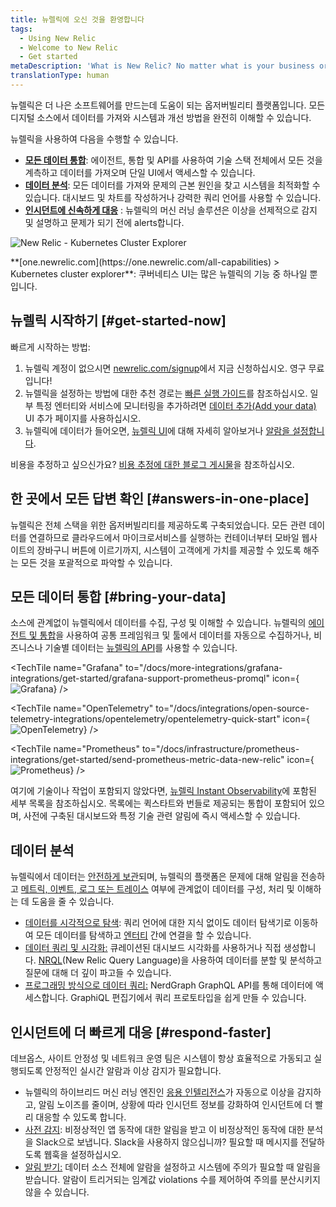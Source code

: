 ```yaml
---
title: 뉴렐릭에 오신 것을 환영합니다
tags:
  - Using New Relic
  - Welcome to New Relic
  - Get started
metaDescription: 'What is New Relic? No matter what is your business or role, learn how to make the most of our suite of digital intelligence products.'
translationType: human
---
```






뉴렐릭은 더 나은 소프트웨어를 만드는데 도움이 되는 옵저버빌리티 플랫폼입니다. 모든 디지털 소스에서 데이터를 가져와 시스템과 개선 방법을 완전히 이해할 수 있습니다.

뉴렐릭을 사용하여 다음을 수행할 수 있습니다.

* **[모든 데이터 통합](#bring-your-data)**: 에이전트, 통합 및 API를 사용하여 기술 스택 전체에서 모든 것을 계측하고 데이터를 가져오며 단일 UI에서 액세스할 수 있습니다.
* [**데이터 분석**](#analyze-your-data): 모든 데이터를 가져와 문제의 근본 원인을 찾고 시스템을 최적화할 수 있습니다. 대시보드 및 차트를 작성하거나 강력한 쿼리 언어를 사용할 수 있습니다.
* **[인시던트에 신속하게 대응](#respond-faster)** : 뉴렐릭의 머신 러닝 솔루션은 이상을 선제적으로 감지 및 설명하고 문제가 되기 전에 alerts합니다.

<img
  title="2020-04-28-17.26.02.gif"
  alt="New Relic - Kubernetes Cluster Explorer"
  src={kubernetesNewRelicKubernetesClusterExplorer}
/>

<figcaption>
  **[one.newrelic.com](https://one.newrelic.com/all-capabilities) > Kubernetes cluster explorer**: 쿠버네티스 UI는 많은 뉴렐릭의 기능 중 하나일 뿐입니다.
</figcaption>

## 뉴렐릭 시작하기 [#get-started-now]

빠르게 시작하는 방법:

1. 뉴렐릭 계정이 없으시면 [newrelic.com/signup](https://newrelic.com/signup)에서 지금 신청하십시오. 영구 무료입니다!
2. 뉴렐릭을 설정하는 방법에 대한 추천 경로는 [빠른 실행 가이드](/docs/new-relic-solutions/get-started/quick-launch-guide)를 참조하십시오. 일부 특정 엔터티와 서비스에 모니터링을 추가하려면 [데이터 추가(Add your data)](https://one.newrelic.com/launcher/nr1-core.settings?pane=eyJuZXJkbGV0SWQiOiJ0dWNzb24ucGxnLWluc3RydW1lbnQtZXZlcnl0aGluZyJ9) UI 추가 페이지를 사용하십시오.
3. 뉴렐릭에 데이터가 들어오면, [뉴렐릭 UI](/docs/new-relic-one/use-new-relic-one/get-started/introduction-new-relic-one)에 대해 자세히 알아보거나 [알람을 설정합니다](/docs/alerts-applied-intelligence/new-relic-alerts/get-started/introduction-alerts/).

비용을 추정하고 싶으신가요? [비용 추정에 대한 블로그 게시물](https://newrelic.com/blog/nerdlog/estimate-data-cost)을 참조하십시오.

## 한 곳에서 모든 답변 확인 [#answers-in-one-place]

뉴렐릭은 전체 스택을 위한 옵저버빌리티를 제공하도록 구축되었습니다. 모든 관련 데이터를 연결하므로 클라우드에서 마이크로서비스를 실행하는 컨테이너부터 모바일 웹사이트의 장바구니 버튼에 이르기까지, 시스템이 고객에게 가치를 제공할 수 있도록 해주는 모든 것을 포괄적으로 파악할 수 있습니다.

## 모든 데이터 통합 [#bring-your-data]

소스에 관계없이 뉴렐릭에서 데이터를 수집, 구성 및 이해할 수 있습니다. 뉴렐릭의 [에이전트 및 통합](/docs/infrastructure/host-integrations/get-started/introduction-host-integrations/)을 사용하여 공통 프레임워크 및 툴에서 데이터를 자동으로 수집하거나, 비즈니스나 기술별 데이터는 [뉴렐릭의 API](/docs/apis/get-started/intro-apis/introduction-new-relic-apis)를 사용할 수 있습니다.

<TechTileGrid>
  <TechTile
    name="Android agent"
    icon="logo-android-color"
    to="https://one.newrelic.com/nr1-core/mobile-redirectors/mobile-new-application?state=33395854-87f5-42c3-ba66-c5139ffe9603"
  />

  <TechTile
    name="Amazon Web Services"
    icon="logo-aws"
    to="https://one.newrelic.com/infra/aws?state=0a9c6fc2-0927-48b0-3b7e-2a96e21d4810"
  />

  <TechTile
    name="Azure"
    icon="logo-azure"
    to="https://one.newrelic.com/infra/azure?state=8d86c76a-438c-08fd-be00-da0cd677f2c3"
  />

  <TechTile
    name="Browser agent"
    icon="logo-javascript"
    to="https://one.newrelic.com/nr1-core/browser-redirectors/browser-new-application"
  />

  <TechTile
    name="C SDK"
    icon="logo-c"
    to="https://one.newrelic.com/nr1-core?state=4bb150a3-4e8a-0c89-56ba-32e99f6dadce"
  />

  <TechTile
    name="Grafana"
    to="/docs/more-integrations/grafana-integrations/get-started/grafana-support-prometheus-promql"
    icon={<img variant="TechTile" src={apmGrafana} alt="Grafana"/>}
  />

  <TechTile
    name="Go agent"
    icon="logo-go"
    to="https://one.newrelic.com/nr1-core?state=f310f9fd-96b5-7d5e-045e-b151331293ca"
  />

  <TechTile
    name="Google Cloud Platform"
    icon="logo-gcloud"
    to="https://one.newrelic.com/infra/gcp?state=60f11f74-debe-a0ad-5dd2-bff8d86703dd"
  />

  <TechTile
    name="Infrastructure agent (Linux)"
    icon="logo-linux"
    to="https://one.newrelic.com/nr1-core?state=5b7e379f-15ec-a586-2193-7f9e0db0b37d"
  />

  <TechTile
    name="Infrastructure agent (Windows)"
    icon="logo-windows"
    to="https://one.newrelic.com/nr1-core?state=37bb5f20-2cbf-f232-03da-ad5cef52302c"
  />

  <TechTile
    name="iOS agent (XCFramework)"
    icon="logo-apple-color"
    to="https://one.newrelic.com/nr1-core/mobile-redirectors/mobile-new-application?state=0fcb563f-3bd9-5e9c-3c55-7555b9c2c764"
  />

  <TechTile
    name="Java agent"
    icon="logo-java"
    to="https://one.newrelic.com/nr1-core?state=f378c92c-1d6a-dc90-c26c-0c2ad930959a"
  />

  <TechTile
    name="Kubernetes integration"
    icon="logo-kubernetes"
    to="https://one.newrelic.com/nr1-core?state=19e504e9-07ab-9e58-c6c6-81583122c5d5"
  />

  <TechTile
    name="Logs"
    icon="logo-newrelic"
    to="https://one.newrelic.com/nr1-core?state=5b7e379f-15ec-a586-2193-7f9e0db0b37d"
  />

  <TechTile
    name=".NET agent"
    icon="logo-dotnet"
    to="https://one.newrelic.com/nr1-core?state=fcaeee53-614a-4c29-92ee-694e0b128368"
  />

  <TechTile
    name="Network monitoring"
    icon="logo-newrelic"
    to="https://one.newrelic.com/network-performance-monitoring"
  />

  <TechTile
    name="Node.js agent"
    icon="logo-nodejs"
    to="https://one.newrelic.com/nr1-core?state=c872674f-2350-7ec3-125f-a4335255e180"
  />

  <TechTile
    name="OpenTelemetry"
    to="/docs/integrations/open-source-telemetry-integrations/opentelemetry/opentelemetry-quick-start"
    icon={<img variant="TechTile" src={apmOpentelemetry} alt="OpenTelemetry"/>}
  />

  <TechTile
    name="PHP agent"
    icon="logo-php"
    to="https://one.newrelic.com/nr1-core?state=77aab820-3aaf-066b-c3fc-2f3437b403a8"
  />

  <TechTile
    name="Prometheus"
    to="/docs/infrastructure/prometheus-integrations/get-started/send-prometheus-metric-data-new-relic"
    icon={<img variant="TechTile" src={apmPrometheus} alt="Prometheus"/>}
  />

  <TechTile
    name="Python agent"
    icon="logo-python"
    to="https://one.newrelic.com/nr1-core?state=1ed82004-2854-1a4a-2a91-69302832ccc0"
  />

  <TechTile
    name="Ruby agent"
    icon="logo-ruby"
    to="https://one.newrelic.com/nr1-core?state=d69143ab-605c-579b-25bf-cc6e5fee5b80"
  />
</TechTileGrid>

여기에 기술이나 작업이 포함되지 않았다면, [뉴렐릭 Instant Observability](https://newrelic.com/instant-observability/)에 포함된 세부 목록을 참조하십시오. 목록에는 퀵스타트와 번들로 제공되는 통합이 포함되어 있으며, 사전에 구축된 대시보드와 특정 기술 관련 알림에 즉시 액세스할 수 있습니다.

## 데이터 분석

뉴렐릭에서 데이터는 [안전하게 보관](/docs/security/new-relic-security/compliance/data-encryption)되며, 뉴렐릭의 플랫폼은 문제에 대해 알림을 전송하고 [메트릭, 이벤트, 로그 또는 트레이스](https://newrelic.com/platform/telemetry-data-101/) 여부에 관계없이 데이터를 구성, 처리 및 이해하는 데 도움을 줄 수 있습니다.

* [데이터를 시각적으로 탐색](/docs/query-your-data/explore-query-data/data-explorer/introduction-data-explorer): 쿼리 언어에 대한 지식 없이도 데이터 탐색기로 이동하여 모든 데이터를 탐색하고 [엔터티](/docs/new-relic-one/use-new-relic-one/core-concepts/what-entity-new-relic) 간에 연결을 할 수 있습니다.
* [데이터 쿼리 및 시각화:](/docs/chart-builder/use-chart-builder/get-started/introduction-chart-builder) 큐레이션된 대시보드 시각화를 사용하거나 직접 생성합니다. [NRQL](/docs/query-data/nrql-new-relic-query-language/getting-started/introduction-nrql)(New Relic Query Language)을 사용하여 데이터를 분할 및 분석하고 질문에 대해 더 깊이 파고들 수 있습니다.
* [프로그래밍 방식으로 데이터 쿼리:](/docs/apis/nerdgraph/get-started/introduction-new-relic-nerdgraph) NerdGraph GraphQL API를 통해 데이터에 액세스합니다. GraphiQL 편집기에서 쿼리 프로토타입을 쉽게 만들 수 있습니다.

## 인시던트에 더 빠르게 대응 [#respond-faster]

데브옵스, 사이트 안정성 및 네트워크 운영 팀은 시스템이 항상 효율적으로 가동되고 실행되도록 안정적인 실시간 알람과 이상 감지가 필요합니다.

* 뉴렐릭의 하이브리드 머신 러닝 엔진인 [응용 인텔리전스](/docs/new-relic-one/use-new-relic-one/new-relic-ai/introduction-new-relic-ai)가 자동으로 이상을 감지하고, 알림 노이즈를 줄이며, 상황에 따라 인시던트 정보를 강화하여 인시던트에 더 빨리 대응할 수 있도록 합니다.
* [사전 감지](/docs/new-relic-one/use-new-relic-one/new-relic-ai/proactive-detection-new-relic-ai): 비정상적인 앱 동작에 대한 알림을 받고 이 비정상적인 동작에 대한 분석을 Slack으로 보냅니다. Slack을 사용하지 않으십니까? 필요할 때 메시지를 전달하도록 웹훅을 설정하십시오.
* [알림 받기:](/docs/alerts/new-relic-alerts/getting-started/introduction-new-relic-alerts) 데이터 소스 전체에 알람을 설정하고 시스템에 주의가 필요할 때 알림을 받습니다. 알람이 트리거되는 임계값 violations 수를 제어하여 주의를 분산시키지 않을 수 있습니다.